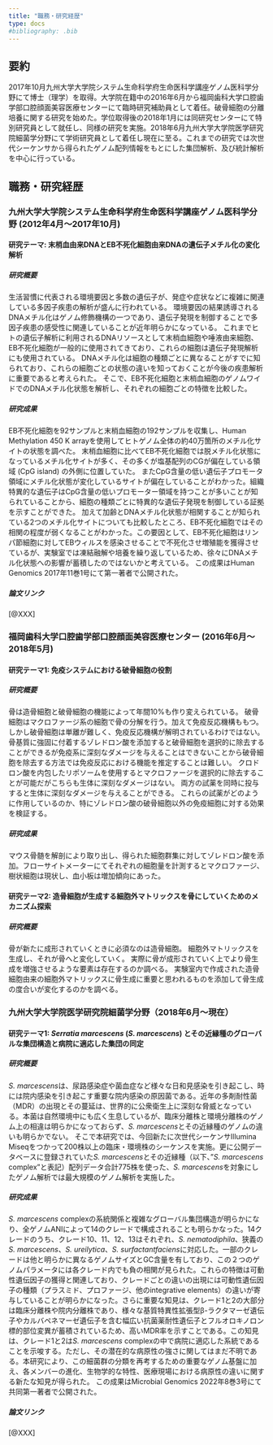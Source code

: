 ```yaml
---
title: "職務・研究経歴"
type: docs
#bibliography: .bib 
---
```


<!-- TODO bibファイルの作成と対応  -->

## 要約

2017年10月九州大学大学院システム生命科学府生命医科学講座ゲノム医科学分野にて博士（理学）を取得。大学院在籍中の2016年6月から福岡歯科大学口腔歯学部口腔顔面美容医療センターにて臨時研究補助員として着任。破骨細胞の分離培養に関する研究を始めた。学位取得後の2018年1月には同研究センターにて特別研究員として就任し、同様の研究を実施。2018年6月九州大学大学院医学研究院細菌学分野にて学術研究員として着任し現在に至る。これまでの研究では次世代シーケンサから得られたゲノム配列情報をもとにした集団解析、及び統計解析を中心に行っている。

## 職務・研究経歴

### 九州大学大学院システム生命科学府生命医科学講座ゲノム医科学分野 (2012年4月〜2017年10月)

#### 研究テーマ: 末梢血由来DNAとEB不死化細胞由来DNAの遺伝子メチル化の変化解析

##### 研究概要

生活習慣に代表される環境要因と多数の遺伝子が、発症や症状などに複雑に関連している多因子疾患の解析が盛んに行われている。
環境要因の結果誘導されるDNAメチル化はゲノム修飾機構の一つであり、遺伝子発現を制御することで多因子疾患の感受性に関連していることが近年明らかになっている。
これまでヒトの遺伝子解析に利用されるDNAリソースとして末梢血細胞や唾液由来細胞、EB不死化細胞が一般的に使用されてきており、これらの細胞は遺伝子発現解析にも使用されている。
DNAメチル化は細胞の種類ごとに異なることがすでに知られており、これらの細胞ごとの状態の違いを知っておくことが今後の疾患解析に重要であると考えられた。
そこで、EB不死化細胞と末梢血細胞のゲノムワイドでのDNAメチル化状態を解析し、それぞれの細胞ごとの特徴を比較した。

##### 研究成果

EB不死化細胞を92サンプルと末梢血細胞の192サンプルを収集し、Human Methylation 450 K arrayを使用してヒトゲノム全体の約40万箇所のメチル化サイトの状態を調べた。
末梢血細胞に比べてEB不死化細胞では脱メチル化状態になっているメチル化サイトが多く、その多くが塩基配列のCGが偏在している領域 (CpG island) の外側に位置していた。
またCpG含量の低い遺伝子プロモータ領域にメチル化状態が変化しているサイトが偏在していることがわかった。組織特異的な遺伝子はCpG含量の低いプロモーター領域を持つことが多いことが知られていることから、細胞の種類ごとに特異的な遺伝子発現を制御している証拠を示すことができた。
加えて加齢とDNAメチル化状態が相関することが知られている2つのメチル化サイトについても比較したところ、EB不死化細胞ではその相関の程度が弱くなることがわかった。この要因として、EB不死化細胞はリンパ節細胞に対してEBウィルスを感染させることで不死化させ増殖能を獲得させているが、実験室では凍結融解や培養を繰り返しているため、徐々にDNAメチル化状態への影響が蓄積したのではないかと考えている。
この成果はHuman Genomics 2017年11巻1号にて第一著者で公開された。

##### 論文リンク

[@XXX]

### 福岡歯科大学口腔歯学部口腔顔面美容医療センター (2016年6月〜2018年5月)

#### 研究テーマ1: 免疫システムにおける破骨細胞の役割

##### 研究概要

骨は造骨細胞と破骨細胞の機能によって年間10%も作り変えられている。
破骨細胞はマクロファージ系の細胞で骨の分解を行う。加えて免疫反応機構ももつ。
しかし破骨細胞は単離が難しく、免疫反応機構が解明されているわけではない。
骨基質に強固に付着するゾレドロン酸を添加すると破骨細胞を選択的に除去することができるが免疫系に深刻なダメージを与えることはできないことから破骨細胞を除去する方法では免疫反応における機能を推定することは難しい。
クロドロン酸を内包したリポソームを使用するとマクロファージを選択的に除去することが可能だがこちらも生体に深刻なダメージはない。
両方の試薬を同時に投与すると生体に深刻なダメージを与えることができる。
これらの試薬がどのように作用しているのか、特にゾレドロン酸の破骨細胞以外の免疫細胞に対する効果を検証する。

##### 研究成果

マウス骨髄を解剖により取り出し、得られた細胞群集に対してゾレドロン酸を添加。フローサイトメーターにてそれぞれの細胞量を計測するとマクロファージ、樹状細胞は現状し、血小板は増加傾向にあった。

#### 研究テーマ2: 造骨細胞が生成する細胞外マトリックスを骨にしていくためのメカニズム探索

##### 研究概要

骨が新たに成形されていくときに必須なのは造骨細胞。
細胞外マトリックスを生成し、それが骨へと変化していく。
実際に骨が成形されていく上でより骨生成を増強させるような要素は存在するのか調べる。
実験室内で作成された造骨細胞由来の細胞外マトリックスに骨生成に重要と思われるものを添加して骨生成の度合いが変化するのかを調べる。

### 九州大学大学院医学研究院細菌学分野（2018年6月〜現在）

#### 研究テーマ1: *Serratia marcescens* (*S. marcescens*) とその近縁種のグローバルな集団構造と病院に適応した集団の同定

##### 研究概要

*S. marcescens*は、尿路感染症や菌血症など様々な日和見感染を引き起こし、時には院内感染を引き起こす重要な院内感染の原因菌である。近年の多剤耐性菌（MDR）の出現とその蔓延は、世界的に公衆衛生上に深刻な脅威となっている。本菌は自然環境中にも広く生息しているが、臨床分離株と環境分離株のゲノム上の相違は明らかになっておらず、*S. marcescens*とその近縁種のゲノムの違いも明らかでない。
そこで本研究では、今回新たに次世代シーケンサIllumina Miseqをつかって200株以上の臨床・環境株のシーケンスを実施。更に公開データベースに登録されていた*S. marcescens*とその近縁種（以下、”*S. marcescens* complex”と表記）配列データ合計775株を使った、*S. marcescens*を対象にしたゲノム解析では最大規模のゲノム解析を実施した。

##### 研究成果

*S. marcescens* complexの系統関係と複雑なグローバル集団構造が明らかになり、全ゲノムANIによって14のクレードで構成されることも明らかなった。14クレードのうち、クレード10、11、12、13はそれぞれ、*S. nematodiphila*、狭義の*S. marcescens*、*S. ureilytica*、*S. surfactantfaciens*に対応した。一部のクレードは他と明らかに異なるゲノムサイズとGC含量を有しており、この２つのゲノムパラメータには各クレード内でも負の相関が見られた。これらの特徴は可動性遺伝因子の獲得と関連しており、クレードごとの違いの出現には可動性遺伝因子の種類（プラスミド、プロファージ、他のintegrative elements）の違いが寄与していることが明らかになった。さらに重要な知見は、クレード1と2の大部分は臨床分離株や院内分離株であり、様々な基質特異性拡張型β-ラクタマーゼ遺伝子やカルバペネマーゼ遺伝子を含む幅広い抗菌薬耐性遺伝子とフルオロキノロン標的部位変異が蓄積されているため、高いMDR率を示すことである。この知見は、クレード1と2は*S. marcescens* complexの中で病院に適応した系統であることを示唆する。ただし、その潜在的な病原性の強さに関してはまだ不明である。本研究により、この細菌群の分類を再考するための重要なゲノム基盤に加え、各メンバーの進化、生物学的な特性、医療現場における病原性の違いに関する新たな知見が得られた。
この成果はMicrobial Genomics 2022年8巻3号にて共同第一著者で公開された。

##### 論文リンク

[@XXX]

